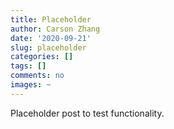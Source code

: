 ```yaml
---
title: Placeholder
author: Carson Zhang
date: '2020-09-21'
slug: placeholder
categories: []
tags: []
comments: no
images: ~
---
```


Placeholder post to test functionality.